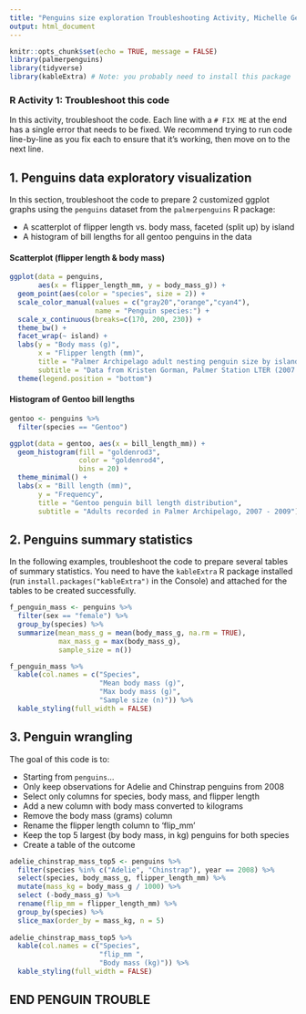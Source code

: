 ```yaml
--- 
title: "Penguins size exploration Troubleshooting Activity, Michelle Geldin"
output: html_document
---
```


```r
knitr::opts_chunk$set(echo = TRUE, message = FALSE)
library(palmerpenguins)
library(tidyverse) 
library(kableExtra) # Note: you probably need to install this package
```

### R Activity 1: Troubleshoot this code

In this activity, troubleshoot the code. Each line with a `# FIX ME` at the end has a single error that needs to be fixed. We recommend trying to run code line-by-line as you fix each to ensure that it's working, then move on to the next line. 

## 1. Penguins data exploratory visualization

In this section, troubleshoot the code to prepare 2 customized ggplot graphs using the `penguins` dataset from the `palmerpenguins` R package: 

- A scatterplot of flipper length vs. body mass, faceted (split up) by island
- A histogram of bill lengths for all gentoo penguins in the data

#### Scatterplot (flipper length & body mass)

```r
ggplot(data = penguins, 
       aes(x = flipper_length_mm, y = body_mass_g)) +
  geom_point(aes(color = "species", size = 2)) + 
  scale_color_manual(values = c("gray20","orange","cyan4"), 
                     name = "Penguin species:") +
  scale_x_continuous(breaks=c(170, 200, 230)) +
  theme_bw() +
  facet_wrap(~ island) +
  labs(y = "Body mass (g)",
       x = "Flipper length (mm)", 
       title = "Palmer Archipelago adult nesting penguin size by island",
       subtitle = "Data from Kristen Gorman, Palmer Station LTER (2007 - 2009)") +
  theme(legend.position = "bottom")
```
#### Histogram of Gentoo bill lengths

```r
gentoo <- penguins %>%
  filter(species == "Gentoo")

ggplot(data = gentoo, aes(x = bill_length_mm)) +
  geom_histogram(fill = "goldenrod3", 
                 color = "goldenrod4",
                 bins = 20) +
  theme_minimal() +
  labs(x = "Bill length (mm)",
       y = "Frequency",
       title = "Gentoo penguin bill length distribution",
       subtitle = "Adults recorded in Palmer Archipelago, 2007 - 2009")
```
## 2. Penguins summary statistics

In the following examples, troubleshoot the code to prepare several tables of summary statistics. You need to have the `kableExtra` R package installed (run `install.packages("kableExtra")` in the Console) and attached for the tables to be created successfully. 

```r
f_penguin_mass <- penguins %>% 
  filter(sex == "female") %>%
  group_by(species) %>%
  summarize(mean_mass_g = mean(body_mass_g, na.rm = TRUE),
            max_mass_g = max(body_mass_g),
            sample_size = n())

f_penguin_mass %>% 
  kable(col.names = c("Species",
                      "Mean body mass (g)", 
                      "Max body mass (g)",
                      "Sample size (n)")) %>% 
  kable_styling(full_width = FALSE)
```

## 3. Penguin wrangling

The goal of this code is to: 

- Starting from `penguins`...
- Only keep observations for Adelie and Chinstrap penguins from 2008
- Select only columns for species, body mass, and flipper length
- Add a new column with body mass converted to kilograms
- Remove the body mass (grams) column
- Rename the flipper length column to 'flip_mm'
- Keep the top 5 largest (by body mass, in kg) penguins for both species
- Create a table of the outcome

```r
adelie_chinstrap_mass_top5 <- penguins %>%
  filter(species %in% c("Adelie", "Chinstrap"), year == 2008) %>%
  select(species, body_mass_g, flipper_length_mm) %>%
  mutate(mass_kg = body_mass_g / 1000) %>%
  select (-body_mass_g) %>%
  rename(flip_mm = flipper_length_mm) %>% 
  group_by(species) %>% 
  slice_max(order_by = mass_kg, n = 5)
  
adelie_chinstrap_mass_top5 %>% 
  kable(col.names = c("Species",
                      "flip_mm ",
                      "Body mass (kg)")) %>%  
  kable_styling(full_width = FALSE)
```

## END PENGUIN TROUBLE
